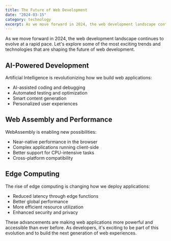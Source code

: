 ```yaml
---
title: The Future of Web Development
date: "2024-03-15"
category: technology
excerpt: As we move forward in 2024, the web development landscape continues to evolve at a rapid pace. Let's explore some of the most exciting trends and technologies.
---
```


As we move forward in 2024, the web development landscape continues to evolve at a rapid pace. Let's explore some of the most exciting trends and technologies that are shaping the future of web development.

## AI-Powered Development

Artificial Intelligence is revolutionizing how we build web applications:

-   AI-assisted coding and debugging
-   Automated testing and optimization
-   Smart content generation
-   Personalized user experiences

## Web Assembly and Performance

WebAssembly is enabling new possibilities:

-   Near-native performance in the browser
-   Complex applications running client-side
-   Better support for CPU-intensive tasks
-   Cross-platform compatibility

## Edge Computing

The rise of edge computing is changing how we deploy applications:

-   Reduced latency through edge functions
-   Better global performance
-   More efficient resource utilization
-   Enhanced security and privacy

These advancements are making web applications more powerful and accessible than ever before. As developers, it's exciting to be part of this evolution and to build the next generation of web experiences.
